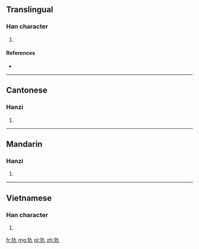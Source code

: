 ==Translingual==

===Han character===
{{Han char|rn=94|rad=犬|as=02|sn=5|four=4421<sub>7</sub>|canj=大竹大弓 (KHKN)}}

# {{defn|Han|sort=犬02}}

====References====
* {{Han ref|kx=0706.080|dkj=20242|dj=1119.030|hdz=21331.060|uh=72B0|ud=29360|bh=C9A6|bd=51622}}

----

==Cantonese==

===Hanzi===
{{yue-hanzi|jyut=|y=kau4}}

# {{defn|lang=yue|sort=犬02}}

----

==Mandarin==

===Hanzi===
{{cmn-hanzi|pin=[[qiú]] ([[qiu2]])|wg=ch'iu<sup>2</sup>}}

# {{defn|lang=cmn|sort=犬02}}

----

==Vietnamese==

===Han character===
{{vi-hantu|[[cửu]]|rs=犬02}}

# {{defn|lang=vi|sort=犬02}}

[[fr:犰]]
[[mg:犰]]
[[pl:犰]]
[[zh:犰]]